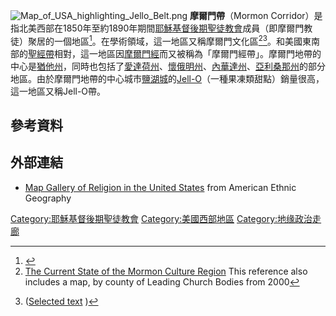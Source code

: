 {{expand language|1=en|page=Mormon Corridor|time=2020-02-29T02:35:55+00:00}}
[[File:Map_of_USA_highlighting_Jello_Belt.png|right]]
'''摩爾門帶'''（Mormon Corridor）是指北美西部在1850年至約1890年期間[[耶穌基督後期聖徒教會|耶穌基督後期聖徒教會]]成員（即摩爾門教徒）聚居的一個地區<ref>{{Cite web |url=http://www.nps.gov/nr/twhp/wwwlps/lessons/122fort/122facts1.htm |title=Origin of the term from a part of the National Park Service's "The Old Mormon Fort: Birthplace of Las Vegas, Nevada" |access-date=2016-07-17 |archive-date=2017-05-15 |archive-url=https://web.archive.org/web/20170515021814/https://www.nps.gov/nr/twhp/wwwlps/lessons/122fort/122facts1.htm |dead-url=no }}</ref>。在學術領域，這一地區又稱摩爾門文化區<ref>[http://www.juvenileinstructor.org/the-current-state-of-the-mormon-culture-region/ The Current State of the Mormon Culture Region] {{Wayback|url=http://www.juvenileinstructor.org/the-current-state-of-the-mormon-culture-region/ |date=20171115215615 }} This reference also includes a map, by county of Leading Church Bodies from 2000</ref><ref>{{cite book |title= Transformation of the Mormon Culture Region |first= Ethan R. |last= Yorgason |publisher= [[University_of_Illinois_Press|University of Illinois Press]] |year= 2003 |isbn= 978-0-252-02853-3 }} ([https://books.google.com/books?id=-ewPkecIv8cC&dq=%22Mormon+culture+region%22&printsec=frontcover&source=bl&ots=XL7c5hrTzM&sig=_vw-OUTLKkQ8lBtQ4COE1j3XRAs&hl=en&sa=X&oi=book_result&resnum=18&ct=result Selected text] {{Wayback|url=https://books.google.com/books?id=-ewPkecIv8cC&dq=%22Mormon+culture+region%22&printsec=frontcover&source=bl&ots=XL7c5hrTzM&sig=_vw-OUTLKkQ8lBtQ4COE1j3XRAs&hl=en&sa=X&oi=book_result&resnum=18&ct=result |date=20210323041432 }})</ref>。和美國東南部的[[聖經帶|聖經帶]]相對，這一地區因[[摩爾門經|摩爾門經]]而又被稱為「摩爾門經帶」。摩爾門地帶的中心是[[猶他州|猶他州]]，同時也包括了[[愛達荷州|愛達荷州]]、[[懷俄明州|懷俄明州]]、[[內華達州|內華達州]]、[[亞利桑那州|亞利桑那州]]的部分地區。由於摩爾門地帶的中心城市[[鹽湖城|鹽湖城]]的[[Jell-O|Jell-O]]（一種果凍類甜點）銷量很高，這一地區又稱Jell-O帶。

==參考資料==
{{Reflist}}

==外部連結==
* [https://web.archive.org/web/20070609091659/http://www.valpo.edu/geomet/geo/courses/geo200/religion.html Map Gallery of Religion in the United States] from American Ethnic Geography

[[Category:耶穌基督後期聖徒教會|Category:耶穌基督後期聖徒教會]]
[[Category:美國西部地區|Category:美國西部地區]]
[[Category:地缘政治走廊|Category:地缘政治走廊]]